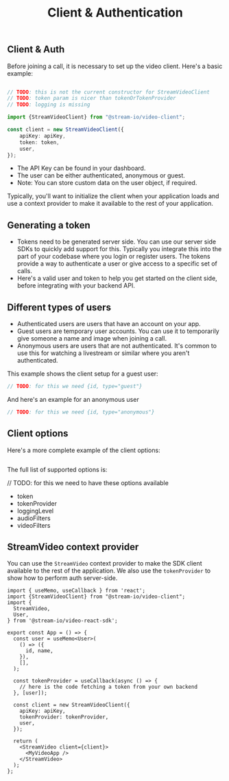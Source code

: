 ---
id: client-auth
title: Client & Authentication
description: How to setup the client and authenticate
---

## Client & Auth

Before joining a call, it is necessary to set up the video client. Here's a basic example:

```ts

// TODO: this is not the current constructor for StreamVideoClient
// TODO: token param is nicer than tokenOrTokenProvider
// TODO: logging is missing

import {StreamVideoClient} from "@stream-io/video-client";

const client = new StreamVideoClient({
    apiKey: apiKey,
    token: token,
    user,
});
```

- The API Key can be found in your dashboard.
- The user can be either authenticated, anonymous or guest.
- Note: You can store custom data on the user object, if required.

Typically, you'll want to initialize the client when your application loads and use a context provider to make it available to the rest of your application.

## Generating a token

- Tokens need to be generated server side. You can use our server side SDKs to quickly add support for this. Typically you integrate this into the part of your codebase where you login or register users. The tokens provide a way to authenticate a user or give access to a specific set of calls.
- Here's a valid user and token to help you get started on the client side, before integrating with your backend API.

## Different types of users

- Authenticated users are users that have an account on your app.
- Guest users are temporary user accounts. You can use it to temporarily give someone a name and image when joining a call.
- Anonymous users are users that are not authenticated. It's common to use this for watching a livestream or similar where you aren't authenticated.

This example shows the client setup for a guest user:

```ts
// TODO: for this we need {id, type="guest"}
```

And here's an example for an anonymous user
```ts
// TODO: for this we need {id, type="anonymous"}
```

## Client options

Here's a more complete example of the client options:

```ts
```

The full list of supported options is:

// TODO: for this we need to have these options available

- token
- tokenProvider
- loggingLevel
- audioFilters
- videoFilters

## StreamVideo context provider

You can use the `StreamVideo` context provider to make the SDK client available to the rest of the application. We also use the `tokenProvider` to show how to perform auth server-side.

```tsx
import { useMemo, useCallback } from 'react';
import {StreamVideoClient} from "@stream-io/video-client";
import {
  StreamVideo,
  User,
} from '@stream-io/video-react-sdk';

export const App = () => {
  const user = useMemo<User>(
    () => ({
      id, name,
    }),
    [],
  );

  const tokenProvider = useCallback(async () => {
    // here is the code fetching a token from your own backend
  }, [user]);

  const client = new StreamVideoClient({
    apiKey: apiKey,
    tokenProvider: tokenProvider,
    user,
  });

  return (
    <StreamVideo client={client}>
      <MyVideoApp />
    </StreamVideo>
  );
};
```
